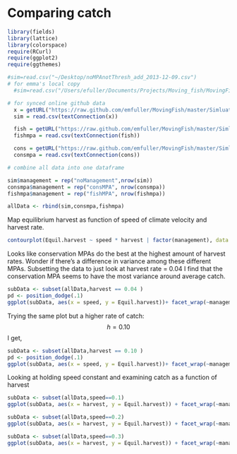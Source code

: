 # Comparing catch

```r
library(fields)
library(lattice)
library(colorspace)
require(RCurl)
require(ggplot2)
require(ggthemes)
```


```r
#sim=read.csv("~/Desktop/noMPAnotThresh_add_2013-12-09.csv")
# for emma's local copy
  #sim=read.csv("/Users/efuller/Documents/Projects/Moving_fish/MovingFish/Simluations/Aspatial_fast/Data/nothresh/noMPAnotThresh_add_2013-12-09.csv")

# for synced online github data
  x = getURL("https://raw.github.com/emfuller/MovingFish/master/Simluations/Aspatial_fast/Data/nothresh/noMPAnotThresh_add_2013-12-09.csv?token=3235371__eyJzY29wZSI6IlJhd0Jsb2I6ZW1mdWxsZXIvTW92aW5nRmlzaC9tYXN0ZXIvU2ltbHVhdGlvbnMvQXNwYXRpYWxfZmFzdC9EYXRhL25vdGhyZXNoL25vTVBBbm90VGhyZXNoX2FkZF8yMDEzLTEyLTA5LmNzdiIsImV4cGlyZXMiOjEzOTEyNjg5OTB9--e041d4ef68764b1fc49140c128bda685c6f740f3")
  sim = read.csv(textConnection(x))

  fish = getURL("https://raw.github.com/emfuller/MovingFish/master/Simluations/Aspatial_fast/Data/nothresh/fishMPAnotThresh_add_2013-12-09.csv?token=3235371__eyJzY29wZSI6IlJhd0Jsb2I6ZW1mdWxsZXIvTW92aW5nRmlzaC9tYXN0ZXIvU2ltbHVhdGlvbnMvQXNwYXRpYWxfZmFzdC9EYXRhL25vdGhyZXNoL2Zpc2hNUEFub3RUaHJlc2hfYWRkXzIwMTMtMTItMDkuY3N2IiwiZXhwaXJlcyI6MTM5MTI2OTAzM30%3D--f35f2593a7e901c900188fadca920fdd68a57e35")
  fishmpa = read.csv(textConnection(fish))

  cons = getURL("https://raw.github.com/emfuller/MovingFish/master/Simluations/Aspatial_fast/Data/nothresh/consMPAnotThresh_add_2014-01-23.csv?token=3235371__eyJzY29wZSI6IlJhd0Jsb2I6ZW1mdWxsZXIvTW92aW5nRmlzaC9tYXN0ZXIvU2ltbHVhdGlvbnMvQXNwYXRpYWxfZmFzdC9EYXRhL25vdGhyZXNoL2NvbnNNUEFub3RUaHJlc2hfYWRkXzIwMTQtMDEtMjMuY3N2IiwiZXhwaXJlcyI6MTM5MTI2OTA3Mn0%3D--ffb8451d33daaeab48f8b3be3357cacbda0aadbb")
  consmpa = read.csv(textConnection(cons))

# combine all data into one dataframe

sim$management = rep("noManagement",nrow(sim))
consmpa$management = rep("consMPA", nrow(consmpa))
fishmpa$management = rep("fishMPA", nrow(fishmpa))

allData <- rbind(sim,consmpa,fishmpa)
```

Map equilibrium harvest as function of speed of climate velocity and harvest rate.

```r
contourplot(Equil.harvest ~ speed * harvest | factor(management), data = allData, region=TRUE, layout = c(1,3), drape=TRUE)

```

Looks like conservation MPAs do the best at the highest amount of harvest rates. Wonder if there's a difference in variance among these different MPAs. Subsetting the data to just look at harvest rate = 0.04 I find that the conservation MPA seems to have the most variance around average catch. 

```r
subData <- subset(allData,harvest == 0.04 )
pd <- position_dodge(.1)
ggplot(subData, aes(x = speed, y = Equil.harvest))+ facet_wrap(~management) + geom_line() + geom_ribbon(aes(ymin = Equil.harvest - Equil.harvest.se, ymax = Equil.harvest + Equil.harvest.se), alpha = 0.35) + theme_bw()
```

Trying the same plot but a higher rate of catch: $$h = 0.10$$ I get,

```r
subData <- subset(allData,harvest == 0.10 )
pd <- position_dodge(.1)
ggplot(subData, aes(x = speed, y = Equil.harvest))+ facet_wrap(~management) + geom_line() + geom_ribbon(aes(ymin = Equil.harvest - Equil.harvest.se, ymax = Equil.harvest + Equil.harvest.se), alpha = 0.35) + theme_bw()
```

Looking at holding speed constant and examining catch as a function of harvest

```r
subData <- subset(allData,speed==0.1)
ggplot(subData, aes(x = harvest, y = Equil.harvest)) + facet_wrap(~management) + geom_line() + geom_ribbon(aes(ymin = Equil.harvest - Equil.harvest.se, ymax = Equil.harvest + Equil.harvest.se), alpha = 0.35) + theme_bw()

subData <- subset(allData,speed==0.2)
ggplot(subData, aes(x = harvest, y = Equil.harvest)) + facet_wrap(~management) + geom_line() + geom_ribbon(aes(ymin = Equil.harvest - Equil.harvest.se, ymax = Equil.harvest + Equil.harvest.se), alpha = 0.35) + theme_bw()

subData <- subset(allData,speed==0.3)
ggplot(subData, aes(x = harvest, y = Equil.harvest)) + facet_wrap(~management) + geom_line() + geom_ribbon(aes(ymin = Equil.harvest - Equil.harvest.se, ymax = Equil.harvest + Equil.harvest.se), alpha = 0.35) + theme_bw()
```
